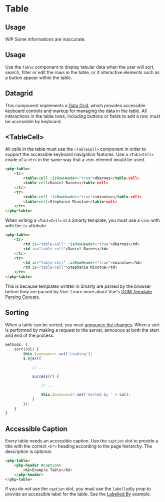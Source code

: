 

<Meta of={TableStories} />

# Table

## Usage

WIP Some informations are inaccurate.

## Usage

Use the `Table` component to display tabular data when the user will sort, search, filter or edit the rows in the table, or if interactive elements such as a button appear within the table.

## Datagrid

This component implements a [Data Grid](https://www.w3.org/TR/wai-aria-practices/examples/grid/dataGrids.html), which provides accessible keyboard controls and markup for managing the data in the table. All interactions in the table rows, including buttons or fields to edit a row, must be accessible by keyboard.

## &lt;TableCell&gt;

All cells in the table must use the `<TableCell>` component in order to support the accessible keyboard navigation features. Use a `<TableCell>` inside of a `<tr>` in the same way that a `<td>` element would be used.

```html
<pkp-table>
	<tr>
		<table-cell :isRowHeader="true">dbarnes</table-cell>
		<table-cell>Daniel Barnes</table-cell>
	</tr>
	<tr>
		<table-cell :isRowHeader="true">sminotue</table-cell>
		<table-cell>Stephanie Minotue</table-cell>
	</tr>
</pkp-table>
```

When writing a `<TableCell>` in a Smarty template, you must use a `<td>` with with the `is` attribute.

```html
<pkp-table>
	<tr>
		<td is="table-cell" :isRowHeader="true">dbarnes</td>
		<td is="table-cell">Daniel Barnes</td>
	</tr>
	<tr>
		<td is="table-cell" :isRowHeader="true">sminotue</td>
		<td is="table-cell">Stephanie Minotue</td>
	</tr>
</pkp-table>
```

This is because templates written in Smarty are parsed by the browser before they are parsed by Vue. Learn more about Vue's [DOM Template Parsing Caveats](https://v2.vuejs.org/v2/guide/components.html#DOM-Template-Parsing-Caveats).

## Sorting

When a table can be sorted, you must [announce the changes](#/pages/announcer). When a sort is performed by making a request to the server, announce at both the start and end of the process.

```js
methods: {
    sort(col) {
        this.$announcer.set('Loading');
        $.ajax({

            // ...

            success(r) {

                // ...

                this.$announcer.set('Sorted by ' + col);
            }
        });
    }
}
```

## Accessible Caption

Every table needs an accessible caption. Use the `caption` slot to provide a title with the correct `<h*>` heading according to the page hierarchy. The description is optional.

```html
<pkp-table>
	<pkp-header #caption>
		<h2>Example Table</h2>
	</pkp-header>
</pkp-table>
```

If you do not use the `caption` slot, you must use the `labelledBy` prop to provide an accessible label for the table. See the [Labelled By](#/component/Table/with-labelledby) example.

<ArgTypes />
